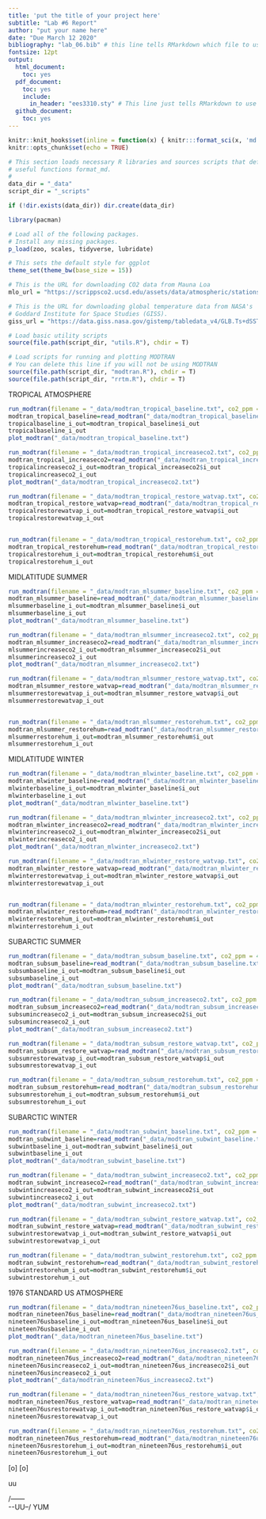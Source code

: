 ```yaml
---
title: 'put the title of your project here'
subtitle: "Lab #6 Report"
author: "put your name here"
date: "Due March 12 2020"
bibliography: "lab_06.bib" # this line tells RMarkdown which file to use for the bibliography
fontsize: 12pt
output: 
  html_document:
    toc: yes
  pdf_document:
    toc: yes
    include:
      in_header: "ees3310.sty" # This line just tells RMarkdown to use a style file to format the PDF file with Times Roman font.
  github_document:
    toc: yes
---
```

```r
knitr::knit_hooks$set(inline = function(x) { knitr:::format_sci(x, 'md')})
knitr::opts_chunk$set(echo = TRUE)

# This section loads necessary R libraries and sources scripts that define 
# useful functions format_md.
# 
data_dir = "_data"
script_dir = "_scripts"

if (!dir.exists(data_dir)) dir.create(data_dir)

library(pacman)

# Load all of the following packages.
# Install any missing packages.
p_load(zoo, scales, tidyverse, lubridate)

# This sets the default style for ggplot
theme_set(theme_bw(base_size = 15))

# This is the URL for downloading CO2 data from Mauna Loa
mlo_url = "https://scrippsco2.ucsd.edu/assets/data/atmospheric/stations/in_situ_co2/monthly/monthly_in_situ_co2_mlo.csv"

# This is the URL for downloading global temperature data from NASA's
# Goddard Institute for Space Studies (GISS).
giss_url = "https://data.giss.nasa.gov/gistemp/tabledata_v4/GLB.Ts+dSST.csv"

# Load basic utility scripts
source(file.path(script_dir, "utils.R"), chdir = T)

# Load scripts for running and plotting MODTRAN
# You can delete this line if you will not be using MODTRAN
source(file.path(script_dir, "modtran.R"), chdir = T)
source(file.path(script_dir, "rrtm.R"), chdir = T)
```


TROPICAL ATMOSPHERE
``` r
run_modtran(filename = "_data/modtran_tropical_baseline.txt", co2_ppm = 400, atmosphere="Tropical")
modtran_tropical_baseline=read_modtran("_data/modtran_tropical_baseline.txt")
tropicalbaseline_i_out=modtran_tropical_baseline$i_out
tropicalbaseline_i_out
plot_modtran("_data/modtran_tropical_baseline.txt")

run_modtran(filename = "_data/modtran_tropical_increaseco2.txt", co2_ppm = 800, atmosphere="Tropical")
modtran_tropical_increaseco2=read_modtran("_data/modtran_tropical_increaseco2.txt")
tropicalincreaseco2_i_out=modtran_tropical_increaseco2$i_out
tropicalincreaseco2_i_out
plot_modtran("_data/modtran_tropical_increaseco2.txt")

run_modtran(filename = "_data/modtran_tropical_restore_watvap.txt", co2_ppm = 800, atmosphere="Tropical", h2o_fixed = "vapor pressure", delta_t = 0.76)
modtran_tropical_restore_watvap=read_modtran("_data/modtran_tropical_restore_watvap.txt")
tropicalrestorewatvap_i_out=modtran_tropical_restore_watvap$i_out
tropicalrestorewatvap_i_out


run_modtran(filename = "_data/modtran_tropical_restorehum.txt", co2_ppm = 800, atmosphere="Tropical", h2o_fixed = "relative humidity", delta_t = 1.21)
modtran_tropical_restorehum=read_modtran("_data/modtran_tropical_restorehum.txt")
tropicalrestorehum_i_out=modtran_tropical_restorehum$i_out
tropicalrestorehum_i_out

```


MIDLATITUDE SUMMER
``` r
run_modtran(filename = "_data/modtran_mlsummer_baseline.txt", co2_ppm = 400, atmosphere="midlatitude summer")
modtran_mlsummer_baseline=read_modtran("_data/modtran_mlsummer_baseline.txt")
mlsummerbaseline_i_out=modtran_mlsummer_baseline$i_out
mlsummerbaseline_i_out
plot_modtran("_data/modtran_mlsummer_baseline.txt")

run_modtran(filename = "_data/modtran_mlsummer_increaseco2.txt", co2_ppm = 800, atmosphere="midlatitude summer")
modtran_mlsummer_increaseco2=read_modtran("_data/modtran_mlsummer_increaseco2.txt")
mlsummerincreaseco2_i_out=modtran_mlsummer_increaseco2$i_out
mlsummerincreaseco2_i_out
plot_modtran("_data/modtran_mlsummer_increaseco2.txt")

run_modtran(filename = "_data/modtran_mlsummer_restore_watvap.txt", co2_ppm = 800, atmosphere="midlatitude summer", h2o_fixed = "vapor pressure", delta_t = 0.715)
modtran_mlsummer_restore_watvap=read_modtran("_data/modtran_mlsummer_restore_watvap.txt")
mlsummerrestorewatvap_i_out=modtran_mlsummer_restore_watvap$i_out
mlsummerrestorewatvap_i_out


run_modtran(filename = "_data/modtran_mlsummer_restorehum.txt", co2_ppm = 800, atmosphere="midlatitude summer", h2o_fixed = "relative humidity", delta_t = 1.03)
modtran_mlsummer_restorehum=read_modtran("_data/modtran_mlsummer_restorehum.txt")
mlsummerrestorehum_i_out=modtran_mlsummer_restorehum$i_out
mlsummerrestorehum_i_out

```


MIDLATITUDE WINTER
``` r
run_modtran(filename = "_data/modtran_mlwinter_baseline.txt", co2_ppm = 400, atmosphere="midlatitude winter")
modtran_mlwinter_baseline=read_modtran("_data/modtran_mlwinter_baseline.txt")
mlwinterbaseline_i_out=modtran_mlwinter_baseline$i_out
mlwinterbaseline_i_out
plot_modtran("_data/modtran_mlwinter_baseline.txt")

run_modtran(filename = "_data/modtran_mlwinter_increaseco2.txt", co2_ppm = 800, atmosphere="midlatitude winter")
modtran_mlwinter_increaseco2=read_modtran("_data/modtran_mlwinter_increaseco2.txt")
mlwinterincreaseco2_i_out=modtran_mlwinter_increaseco2$i_out
mlwinterincreaseco2_i_out
plot_modtran("_data/modtran_mlwinter_increaseco2.txt")

run_modtran(filename = "_data/modtran_mlwinter_restore_watvap.txt", co2_ppm = 800, atmosphere="midlatitude winter", h2o_fixed = "vapor pressure", delta_t = 0.653)
modtran_mlwinter_restore_watvap=read_modtran("_data/modtran_mlwinter_restore_watvap.txt")
mlwinterrestorewatvap_i_out=modtran_mlwinter_restore_watvap$i_out
mlwinterrestorewatvap_i_out


run_modtran(filename = "_data/modtran_mlwinter_restorehum.txt", co2_ppm = 800, atmosphere="midlatitude winter", h2o_fixed = "relative humidity", delta_t = 0.83)
modtran_mlwinter_restorehum=read_modtran("_data/modtran_mlwinter_restorehum.txt")
mlwinterrestorehum_i_out=modtran_mlwinter_restorehum$i_out
mlwinterrestorehum_i_out

```


SUBARCTIC SUMMER
``` r
run_modtran(filename = "_data/modtran_subsum_baseline.txt", co2_ppm = 400, atmosphere="subarctic summer")
modtran_subsum_baseline=read_modtran("_data/modtran_subsum_baseline.txt")
subsumbaseline_i_out=modtran_subsum_baseline$i_out
subsumbaseline_i_out
plot_modtran("_data/modtran_subsum_baseline.txt")

run_modtran(filename = "_data/modtran_subsum_increaseco2.txt", co2_ppm = 800, atmosphere="subarctic summer")
modtran_subsum_increaseco2=read_modtran("_data/modtran_subsum_increaseco2.txt")
subsumincreaseco2_i_out=modtran_subsum_increaseco2$i_out
subsumincreaseco2_i_out
plot_modtran("_data/modtran_subsum_increaseco2.txt")

run_modtran(filename = "_data/modtran_subsum_restore_watvap.txt", co2_ppm = 800, atmosphere="subarctic summer", h2o_fixed = "vapor pressure", delta_t = 0.6)
modtran_subsum_restore_watvap=read_modtran("_data/modtran_subsum_restore_watvap.txt")
subsumrestorewatvap_i_out=modtran_subsum_restore_watvap$i_out
subsumrestorewatvap_i_out

run_modtran(filename = "_data/modtran_subsum_restorehum.txt", co2_ppm = 800, atmosphere="subarctic summer", h2o_fixed = "relative humidity", delta_t = 0.83)
modtran_subsum_restorehum=read_modtran("_data/modtran_subsum_restorehum.txt")
subsumrestorehum_i_out=modtran_subsum_restorehum$i_out
subsumrestorehum_i_out

```


SUBARCTIC WINTER
``` r
run_modtran(filename = "_data/modtran_subwint_baseline.txt", co2_ppm = 400, atmosphere="subarctic winter")
modtran_subwint_baseline=read_modtran("_data/modtran_subwint_baseline.txt")
subwintbaseline_i_out=modtran_subwint_baseline$i_out
subwintbaseline_i_out
plot_modtran("_data/modtran_subwint_baseline.txt")

run_modtran(filename = "_data/modtran_subwint_increaseco2.txt", co2_ppm = 800, atmosphere="subarctic winter")
modtran_subwint_increaseco2=read_modtran("_data/modtran_subwint_increaseco2.txt")
subwintincreaseco2_i_out=modtran_subwint_increaseco2$i_out
subwintincreaseco2_i_out
plot_modtran("_data/modtran_subwint_increaseco2.txt")

run_modtran(filename = "_data/modtran_subwint_restore_watvap.txt", co2_ppm = 800, atmosphere="subarctic winter", h2o_fixed = "vapor pressure", delta_t = 0.54)
modtran_subwint_restore_watvap=read_modtran("_data/modtran_subwint_restore_watvap.txt")
subwintrestorewatvap_i_out=modtran_subwint_restore_watvap$i_out
subwintrestorewatvap_i_out

run_modtran(filename = "_data/modtran_subwint_restorehum.txt", co2_ppm = 800, atmosphere="subarctic winter", h2o_fixed = "relative humidity", delta_t = 0.64)
modtran_subwint_restorehum=read_modtran("_data/modtran_subwint_restorehum.txt")
subwintrestorehum_i_out=modtran_subwint_restorehum$i_out
subwintrestorehum_i_out

```


1976 STANDARD US ATMOSPHERE
``` r
run_modtran(filename = "_data/modtran_nineteen76us_baseline.txt", co2_ppm = 400, atmosphere="standard")
modtran_nineteen76us_baseline=read_modtran("_data/modtran_nineteen76us_baseline.txt")
nineteen76usbaseline_i_out=modtran_nineteen76us_baseline$i_out
nineteen76usbaseline_i_out
plot_modtran("_data/modtran_nineteen76us_baseline.txt")

run_modtran(filename = "_data/modtran_nineteen76us_increaseco2.txt", co2_ppm = 800, atmosphere="standard")
modtran_nineteen76us_increaseco2=read_modtran("_data/modtran_nineteen76us_increaseco2.txt")
nineteen76usincreaseco2_i_out=modtran_nineteen76us_increaseco2$i_out
nineteen76usincreaseco2_i_out
plot_modtran("_data/modtran_nineteen76us_increaseco2.txt")

run_modtran(filename = "_data/modtran_nineteen76us_restore_watvap.txt", co2_ppm = 800, atmosphere="standard", h2o_fixed = "vapor pressure", delta_t = 0.75)
modtran_nineteen76us_restore_watvap=read_modtran("_data/modtran_nineteen76us_restore_watvap.txt")
nineteen76usrestorewatvap_i_out=modtran_nineteen76us_restore_watvap$i_out
nineteen76usrestorewatvap_i_out

run_modtran(filename = "_data/modtran_nineteen76us_restorehum.txt", co2_ppm = 800, atmosphere="standard", h2o_fixed = "relative humidity", delta_t = 1.06)
modtran_nineteen76us_restorehum=read_modtran("_data/modtran_nineteen76us_restorehum.txt")
nineteen76usrestorehum_i_out=modtran_nineteen76us_restorehum$i_out
nineteen76usrestorehum_i_out

```


[o]  [o]

   uu
   
/------\
\--UU--/
YUM